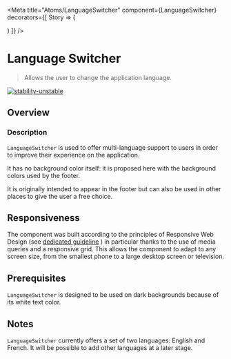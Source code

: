 
<Meta
  title="Atoms/LanguageSwitcher"
  component={LanguageSwitcher}
  decorators={[
    Story => (
      <ThemeProvider>
        <div className="component-story-main language-switcher">
          <ThemeSwitcher />
          <Story />
        </div>
      </ThemeProvider>
    )
  ]}
/>

# Language Switcher

> Allows the user to change the application language.

[![stability-unstable](https://img.shields.io/badge/stability-unstable-yellow.svg)](https://github.com/emersion/stability-badges#unstable)

## Overview

### Description

`LanguageSwitcher` is used to offer multi-language support to users in order to improve their experience on the application.

It has no background color itself: it is proposed here with the background colors used by the footer.

It is originally intended to appear in the footer but can also be used in other places to give the user a free choice.

<Canvas>
  <Story name="Overview">
    <div
      style={{
        display: 'flex',
        alignItems: 'center',
        justifyContent: 'center'
      }}
    >
      <LanguageSwitcher />
    </div>
  </Story>
</Canvas>

## Responsiveness

The component was built according to the principles of Responsive Web Design (see <a href="?path=/docs/guidelines-responsive-web-design--page">dedicated guideline</a> ) in particular thanks to the use of media queries and a responsive grid.
This allows the component to adapt to any screen size, from the smallest phone to a large desktop screen or television.

## Prerequisites

`LanguageSwitcher` is designed to be used on dark backgrounds because of its white text color.

## Notes

`LanguageSwitcher` currently offers a set of two languages: English and French.
It will be possible to add other languages at a later stage.

